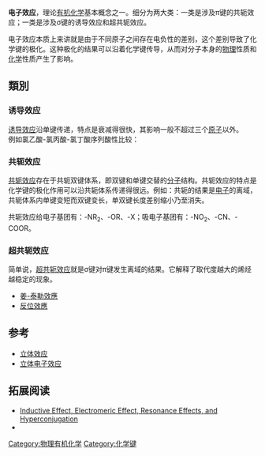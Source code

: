 '''电子效应'''，理论[[有机化学|有机化学]]基本概念之一。细分为两大类：一类是涉及π键的共轭效应；一类是涉及σ键的诱导效应和超共轭效应。

电子效应本质上来讲就是由于不同原子之间存在电负性的差别，这个差别导致了化学键的极化。这种极化的结果可以沿着化学键传导，从而对分子本身的[[物理|物理]]性质和[[化学|化学]]性质产生了影响。

== 類別 ==

=== 诱导效应 ===
[[诱导效应|诱导效应]]沿单键传递，特点是衰减得很快，其影响一般不超过三个[[原子|原子]]以外。<br />例如氯乙酸-氯丙酸-氯丁酸序列酸性比较：

=== 共轭效应 ===
[[共轭效应|共轭效应]]存在于共轭双键体系，即双键和单键交替的[[分子|分子]]结构。共轭效应的特点是化学键的极化作用可以沿共轭体系传递得很远。例如：共轭的结果是[[电子|电子]]的离域，共轭体系内单键变短而双键变长，单双键长度差别缩小乃至消失。

共轭效应给电子基团有：-NR<sub>2</sub>、-OR、-X；吸电子基团有：-NO<sub>2</sub>、-CN、-COOR。

=== 超共轭效应 ===
简单说，[[超共轭效应|超共轭效应]]就是σ键对π键发生离域的结果。它解释了取代度越大的烯烃越稳定的现象。

*[[姜-泰勒效應|姜-泰勒效應]]
*[[反位效應|反位效應]]

==参考==
* [[立体效应|立体效应]]
* [[立体电子效应|立体电子效应]]

==拓展阅读==
* [https://brilliant.org/wiki/inductive-effect-electromeric-efffect-resonance/ Inductive Effect, Electromeric Effect, Resonance Effects, and Hyperconjugation] {{Wayback|url=https://brilliant.org/wiki/inductive-effect-electromeric-efffect-resonance/ |date=20210617042654 }}
* {{le|Polar effect}}

[[Category:物理有机化学|Category:物理有机化学]]
[[Category:化学键|Category:化学键]]

{{化学小作品}}
{{物理小作品}}